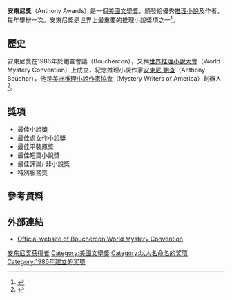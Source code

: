 {{Infobox award
| current_awards = 安東尼獎
| image          = 
| imagesize      = 
| alt            = 
| caption        = 
| description    = 優秀[[推理小說|推理小說]]
| presenter      = [[美洲推理小說作家協會|美洲推理小說作家協會]]（Mystery Writers of America）
| year           = 1986年
| year2          = 
| website        = {{url|http://www.bouchercon.info}}
}}

'''安東尼獎'''（Anthony Awards）是一個[[美國|美國]][[文學獎|文學獎]]，頒發給優秀[[推理小說|推理小說]]及作者，每年舉辦一次。安東尼獎是世界上最重要的推理小說獎項之一<ref>{{cite web |author=New Mexico Business Weekly |url=http://www.bizjournals.com/albuquerque/stories/2008/06/09/daily9.html |title=UNM Press mystery writer recognized for blog site - New Mexico Business Weekly |publisher=Bizjournals.com |date=2008-06-10 |accessdate=2012-01-26 |archive-date=2014-05-18 |archive-url=https://web.archive.org/web/20140518225743/http://www.bizjournals.com/albuquerque/stories/2008/06/09/daily9.html |dead-url=no }}</ref>。

==歷史==
安東尼獎在1986年於鮑查會議（Bouchercon），又稱[[世界推理小說大會|世界推理小說大會]]（World Mystery Convention）上成立，紀念推理小說作家[[安東尼‧鮑查|安東尼‧鮑查]]（Anthony Boucher），他是[[美洲推理小說作家協會|美洲推理小說作家協會]]（Mystery Writers of America）創辦人<ref>{{cite web |author=Langshaw, Mark |url=http://www.digitalspy.co.uk/comics/news/a341204/the-chill-wins-anthony-award-for-best-graphic-novel.html |title='The Chill' wins Anthony Award for 'Best Graphic Novel' - Comics News |publisher=Digital Spy |date=2011-09-19 |accessdate=2012-01-26 |archive-date=2015-09-24 |archive-url=https://web.archive.org/web/20150924012845/http://www.digitalspy.co.uk/comics/news/a341204/the-chill-wins-anthony-award-for-best-graphic-novel.html |dead-url=no }}</ref>。

==獎項==
*最佳小說獎
*最佳處女作小說獎
*最佳平裝原獎
*最佳短篇小說獎
*最佳評論/ 非小說獎
*特別服務獎


==參考資料==
{{reflist}}

== 外部連結 ==
* [https://web.archive.org/web/20130112224218/http://www.bouchercon.info/index.html Official website of Bouchercon World Mystery Convention]

{{Anthony Awards}}
[[Category:安东尼奖获得者|]]
[[Category:美國文學獎|Category:美國文學獎]]
[[Category:以人名命名的奖项|Category:以人名命名的奖项]]
[[Category:1986年建立的奖项|Category:1986年建立的奖项]]